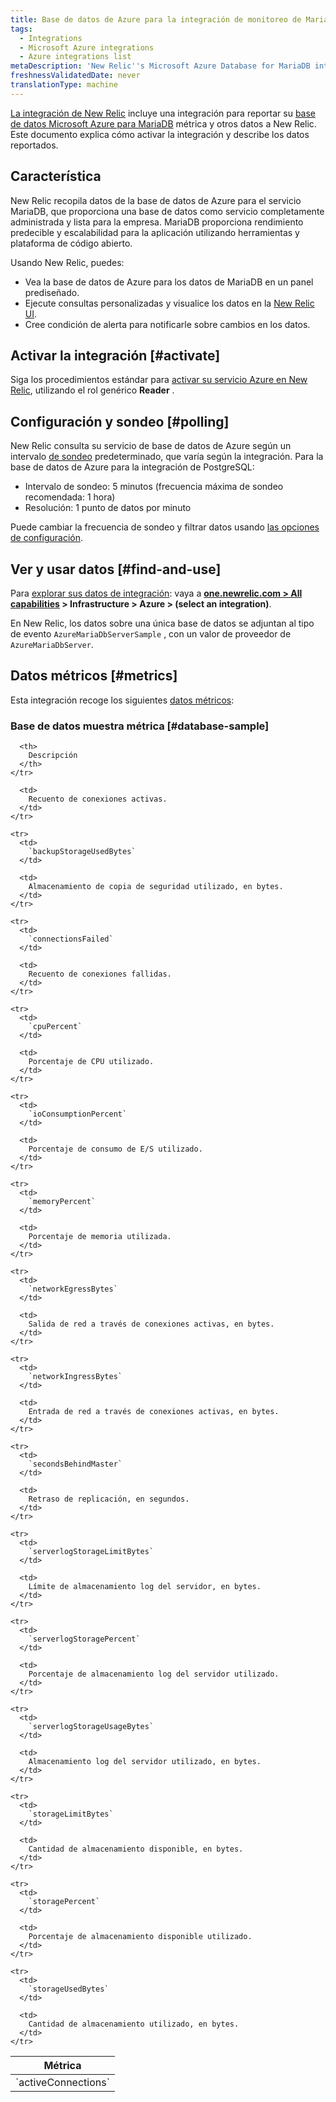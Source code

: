 ```yaml
---
title: Base de datos de Azure para la integración de monitoreo de MariaDB
tags:
  - Integrations
  - Microsoft Azure integrations
  - Azure integrations list
metaDescription: 'New Relic''s Microsoft Azure Database for MariaDB integration: what data it reports and how to enable it.'
freshnessValidatedDate: never
translationType: machine
---
```


[La integración de New Relic](/docs/infrastructure/integrations-getting-started/getting-started/introduction-infrastructure-integrations) incluye una integración para reportar su [base de datos Microsoft Azure para MariaDB](https://docs.microsoft.com/en-gb/azure/mariadb/) métrica y otros datos a New Relic. Este documento explica cómo activar la integración y describe los datos reportados.

## Característica

New Relic recopila datos de la base de datos de Azure para el servicio MariaDB, que proporciona una base de datos como servicio completamente administrada y lista para la empresa. MariaDB proporciona rendimiento predecible y escalabilidad para la aplicación utilizando herramientas y plataforma de código abierto.

Usando New Relic, puedes:

* Vea la base de datos de Azure para los datos de MariaDB en un panel prediseñado.
* Ejecute consultas personalizadas y visualice los datos en la [New Relic UI](/docs/infrastructure/integrations-getting-started/getting-started/use-integration-data-new-relic-insights).
* Cree condición de alerta para notificarle sobre cambios en los datos.

## Activar la integración [#activate]

Siga los procedimientos estándar para [activar su servicio Azure en New Relic](/docs/infrastructure/microsoft-azure-integrations/getting-started/activate-azure-integrations), utilizando el rol genérico <DoNotTranslate>**Reader**</DoNotTranslate> .

## Configuración y sondeo [#polling]

New Relic consulta su servicio de base de datos de Azure según un intervalo [de sondeo](/docs/integrations/microsoft-azure-integrations/getting-started/azure-integration-polling) predeterminado, que varía según la integración. Para la base de datos de Azure para la integración de PostgreSQL:

* Intervalo de sondeo: 5 minutos (frecuencia máxima de sondeo recomendada: 1 hora)
* Resolución: 1 punto de datos por minuto

Puede cambiar la frecuencia de sondeo y filtrar datos usando [las opciones de configuración](/docs/integrations/new-relic-integrations/getting-started/configure-polling-frequency-data-collection-cloud-integrations).

## Ver y usar datos [#find-and-use]

Para [explorar sus datos de integración](/docs/infrastructure/integrations/find-use-infrastructure-integration-data): vaya a <DoNotTranslate>**[one.newrelic.com > All capabilities](https://one.newrelic.com/all-capabilities) > Infrastructure > Azure > (select an integration)**</DoNotTranslate>.

En New Relic, los datos sobre una única base de datos se adjuntan al tipo de evento `AzureMariaDbServerSample` , con un valor de proveedor de `AzureMariaDbServer`.

## Datos métricos [#metrics]

Esta integración recoge los siguientes [datos métricos](/docs/infrastructure/integrations-getting-started/getting-started/understand-integration-data-data-types#metric):

### Base de datos muestra métrica [#database-sample]

<table>
  <thead>
    <tr>
      <th style={{ width: "300px" }}>
        Métrica
      </th>

      <th>
        Descripción
      </th>
    </tr>
  </thead>

  <tbody>
    <tr>
      <td>
        `activeConnections`
      </td>

      <td>
        Recuento de conexiones activas.
      </td>
    </tr>

    <tr>
      <td>
        `backupStorageUsedBytes`
      </td>

      <td>
        Almacenamiento de copia de seguridad utilizado, en bytes.
      </td>
    </tr>

    <tr>
      <td>
        `connectionsFailed`
      </td>

      <td>
        Recuento de conexiones fallidas.
      </td>
    </tr>

    <tr>
      <td>
        `cpuPercent`
      </td>

      <td>
        Porcentaje de CPU utilizado.
      </td>
    </tr>

    <tr>
      <td>
        `ioConsumptionPercent`
      </td>

      <td>
        Porcentaje de consumo de E/S utilizado.
      </td>
    </tr>

    <tr>
      <td>
        `memoryPercent`
      </td>

      <td>
        Porcentaje de memoria utilizada.
      </td>
    </tr>

    <tr>
      <td>
        `networkEgressBytes`
      </td>

      <td>
        Salida de red a través de conexiones activas, en bytes.
      </td>
    </tr>

    <tr>
      <td>
        `networkIngressBytes`
      </td>

      <td>
        Entrada de red a través de conexiones activas, en bytes.
      </td>
    </tr>

    <tr>
      <td>
        `secondsBehindMaster`
      </td>

      <td>
        Retraso de replicación, en segundos.
      </td>
    </tr>

    <tr>
      <td>
        `serverlogStorageLimitBytes`
      </td>

      <td>
        Límite de almacenamiento log del servidor, en bytes.
      </td>
    </tr>

    <tr>
      <td>
        `serverlogStoragePercent`
      </td>

      <td>
        Porcentaje de almacenamiento log del servidor utilizado.
      </td>
    </tr>

    <tr>
      <td>
        `serverlogStorageUsageBytes`
      </td>

      <td>
        Almacenamiento log del servidor utilizado, en bytes.
      </td>
    </tr>

    <tr>
      <td>
        `storageLimitBytes`
      </td>

      <td>
        Cantidad de almacenamiento disponible, en bytes.
      </td>
    </tr>

    <tr>
      <td>
        `storagePercent`
      </td>

      <td>
        Porcentaje de almacenamiento disponible utilizado.
      </td>
    </tr>

    <tr>
      <td>
        `storageUsedBytes`
      </td>

      <td>
        Cantidad de almacenamiento utilizado, en bytes.
      </td>
    </tr>
  </tbody>
</table>